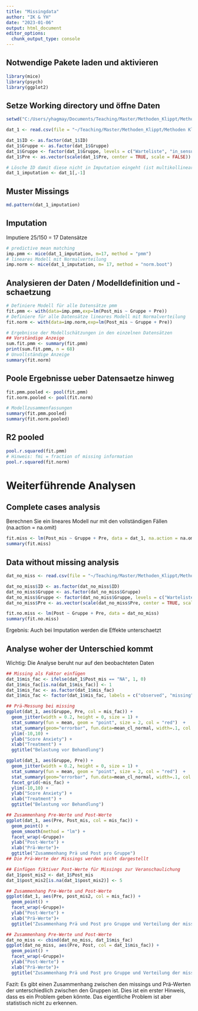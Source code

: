 ```yaml
---
title: "Missingdata"
author: "IK & YH"
date: "2023-01-06"
output: html_document
editor_options: 
  chunk_output_type: console
---
```


## Notwendige Pakete laden und aktivieren
```r
library(mice)
library(psych)
library(ggplot2)
```


## Setze Working directory und öffne Daten
```r
setwd("C:/Users/yhagmay/Documents/Teaching/Master/Methoden_Klippt/Methoden Klippt 2022/Datenbeispiele/Woche10_missing_values")

dat_1 <- read.csv(file = "~/Teaching/Master/Methoden_Klippt/Methoden Klippt 2022/Datenbeispiele/Woche10_missing_values/Dat_VR_Anxiety_Uebung.csv", header = TRUE, sep = ",", dec = ".", na.strings = "NA")

dat_1$ID <- as.factor(dat_1$ID)
dat_1$Gruppe <- as.factor(dat_1$Gruppe)
dat_1$Gruppe <- factor(dat_1$Gruppe, levels = c("Warteliste", "in_sensu", "in_virtuo"))
dat_1$Pre <- as.vector(scale(dat_1$Pre, center = TRUE, scale = FALSE))

# Lösche ID damit diese nicht in Imputation eingeht (ist multikollinear mit Gruppe)
dat_1_imputation <- dat_1[,-1]
```

## Muster Missings
```r
md.pattern(dat_1_imputation)
```

## Imputation

Imputiere 25/150 = 17 Datensätze
```r
# predictive mean matching
imp.pmm <- mice(dat_1_imputation, m=17, method = "pmm")
# lineares Modell mit Normalverteilung
imp.norm <- mice(dat_1_imputation, m= 17, method = "norm.boot")
```

## Analysieren der Daten / Modelldefinition und -schaetzung
```r
# Definiere Modell für alle Datensätze pmm
fit.pmm <- with(data=imp.pmm,exp=lm(Post_mis ~ Gruppe + Pre))
# Definiere für alle Datensätze lineares Modell mit Normalverteilung
fit.norm <- with(data=imp.norm,exp=lm(Post_mis ~ Gruppe + Pre))

# Ergebnisse der Modellschätzungen in den einzelnen Datensätzen
## Vorständige Anzeige
sum.fit.pmm <- summary(fit.pmm)
print(sum.fit.pmm, n = 68)
# Unvollständige Anzeige
summary(fit.norm)
```

## Poole Ergebnisse ueber Datensaetze hinweg
```r
fit.pmm.pooled <- pool(fit.pmm)
fit.norm.pooled <- pool(fit.norm)

# Modellzusammenfassungen
summary(fit.pmm.pooled)
summary(fit.norm.pooled)
```

## R2 pooled
```r
pool.r.squared(fit.pmm)
# Hinweis: fmi = fraction of missing information
pool.r.squared(fit.norm)
```

# Weiterführende Analysen

## Complete cases analysis
Berechnen Sie ein lineares Modell nur mit den vollständigen Fällen (na.action = na.omit)
```r
fit.miss <- lm(Post_mis ~ Gruppe + Pre, data = dat_1, na.action = na.omit)
summary(fit.miss)
```

## Data without missing analysis
```r
dat_no_miss <- read.csv(file = "~/Teaching/Master/Methoden_Klippt/Methoden Klippt 2022/Datenbeispiele/Woche10_missing_values/Dat_VR_Anxiety_complete.csv", header = TRUE, sep = ",", dec = ".", na.strings = "NA")

dat_no_miss$ID <- as.factor(dat_no_miss$ID)
dat_no_miss$Gruppe <- as.factor(dat_no_miss$Gruppe)
dat_no_miss$Gruppe <- factor(dat_no_miss$Gruppe, levels = c("Warteliste", "in_sensu", "in_virtuo"))
dat_no_miss$Pre <- as.vector(scale(dat_no_miss$Pre, center = TRUE, scale = FALSE))

fit.no.miss <- lm(Post ~ Gruppe + Pre, data = dat_no_miss)
summary(fit.no.miss)
```
Ergebnis: Auch bei Imputation werden die Effekte unterschaetzt

## Analyse woher der Unterschied kommt 
Wichtig: Die Analyse beruht nur auf den beobachteten Daten
```r
## Missing als Faktor einfügen
dat_1$mis_fac <- ifelse(dat_1$Post_mis == "NA", 1, 0)
dat_1$mis_fac[is.na(dat_1$mis_fac)] <- 1
dat_1$mis_fac <- as.factor(dat_1$mis_fac)
dat_1$mis_fac <- factor(dat_1$mis_fac, labels = c("observed", "missing"))

## Prä-Messung bei missing
ggplot(dat_1, aes(Gruppe, Pre, col = mis_fac)) + 
  geom_jitter(width = 0.2, height = 0, size = 1) +
  stat_summary(fun = mean, geom = "point", size = 2, col = "red")  +
  stat_summary(geom="errorbar", fun.data=mean_cl_normal, width=.1, col ="red")+
  ylim(-10,10) +
  ylab("Score Anxiety") + 
  xlab("Treatment") +
  ggtitle("Belastung vor Behandlung")

ggplot(dat_1, aes(Gruppe, Pre)) + 
  geom_jitter(width = 0.2, height = 0, size = 1) +
  stat_summary(fun = mean, geom = "point", size = 2, col = "red")  +
  stat_summary(geom="errorbar", fun.data=mean_cl_normal, width=.1, col ="red")+
  facet_grid(~mis_fac) + 
  ylim(-10,10) +
  ylab("Score Anxiety") + 
  xlab("Treatment") +
  ggtitle("Belastung vor Behandlung")

## Zusammenhang Pre-Werte und Post-Werte
ggplot(dat_1, aes(Pre, Post_mis, col = mis_fac)) + 
  geom_point() + 
  geom_smooth(method = "lm") +
  facet_wrap(~Gruppe)+
  ylab("Post-Werte") + 
  xlab("Prä-Werte")+
  ggtitle("Zusammenhang Prä und Post pro Gruppe")
## Die Prä-Werte der Missings werden nicht dargestellt

## Einfügen fiktiver Post-Werte für Missings zur Veranschaulichung
dat_1$post_mis2 <- dat_1$Post_mis
dat_1$post_mis2[is.na(dat_1$post_mis2)] <- 5

## Zusammenhang Pre-Werte und Post-Werte
ggplot(dat_1, aes(Pre, post_mis2, col = mis_fac)) + 
  geom_point() + 
  facet_wrap(~Gruppe)+
  ylab("Post-Werte") + 
  xlab("Prä-Werte")+
  ggtitle("Zusammenhang Prä und Post pro Gruppe und Verteilung der missings")

## Zusammenhang Pre-Werte und Post-Werte
dat_no_miss <- cbind(dat_no_miss, dat_1$mis_fac)
ggplot(dat_no_miss, aes(Pre, Post, col = dat_1$mis_fac)) + 
  geom_point() + 
  facet_wrap(~Gruppe)+
  ylab("Post-Werte") + 
  xlab("Prä-Werte")+
  ggtitle("Zusammenhang Prä und Post pro Gruppe und Verteilung der missings")

```
Fazit: Es gibt einen Zusammenhang zwischen den missings und Prä-Werten der unterschiedlich zwischen den Gruppen ist. Dies ist ein erster Hinweis, dass es ein Problem geben könnte. Das eigentliche Problem ist aber statistisch nicht zu erkennen.
